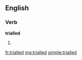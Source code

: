 ==English==

===Verb===
'''trialled'''

# {{past of|[[trial]]}}

[[fr:trialled]]
[[mg:trialled]]
[[simple:trialled]]